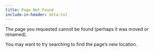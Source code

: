 ```yaml
---
title: Page Not Found
include-in-header: meta.txt
---
```


The page you requested cannot be found (perhaps it was moved or renamed).

You may want to try searching to find the page's new location.